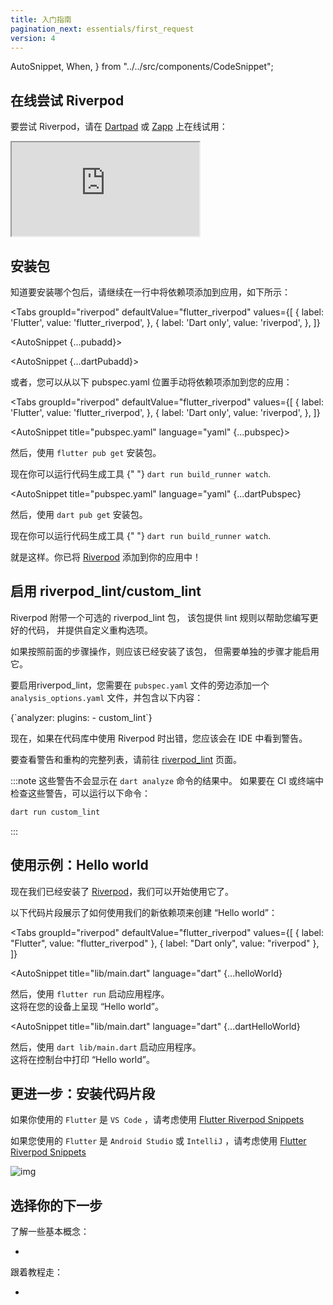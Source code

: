 ```yaml
---
title: 入门指南
pagination_next: essentials/first_request
version: 4
---
```


  AutoSnippet,
  When,
} from "../../src/components/CodeSnippet";

<!---
## Try Riverpod online
-->
## 在线尝试 Riverpod

<!---
To get a feel of Riverpod, try it online on [Dartpad](https://dartpad.dev/?null_safety=true&id=ef06ab3ce0b822e6cc5db0575248e6e2)
or on [Zapp](https://zapp.run/new):
-->
要尝试 Riverpod，请在 [Dartpad](https://dartpad.dev/?null_safety=true&id=ef06ab3ce0b822e6cc5db0575248e6e2) 
或 [Zapp](https://zapp.run/new) 上在线试用：

<iframe
  src="https://zapp.run/edit/zv2060sv306?theme=dark&lazy=false"
  style={{ width: "100%", border: 0, overflow: "hidden", aspectRatio: "1.5" }}
></iframe>

<!---
## Installing the package
-->
## 安装包

<!---
Once you know what package you want to install, proceed to add the dependency to your app in a single line like this:
-->
知道要安装哪个包后，请继续在一行中将依赖项添加到应用，如下所示：

<Tabs
  groupId="riverpod"
  defaultValue="flutter_riverpod"
  values={[
    { label: 'Flutter', value: 'flutter_riverpod', },
    { label: 'Dart only', value: 'riverpod', },
  ]}
>
<TabItem value="flutter_riverpod">

<AutoSnippet {...pubadd}></AutoSnippet>

</TabItem>

<TabItem value="riverpod">

<AutoSnippet {...dartPubadd}></AutoSnippet>

</TabItem>

</Tabs>

<!---
Alternatively, you can manually add the dependency to your app from within your `pubspec.yaml`:
-->
或者，您可以从以下 pubspec.yaml 位置手动将依赖项添加到您的应用：

<Tabs
  groupId="riverpod"
  defaultValue="flutter_riverpod"
  values={[
    { label: 'Flutter', value: 'flutter_riverpod', },
    { label: 'Dart only', value: 'riverpod', },
  ]}
>
<TabItem value="flutter_riverpod">

<AutoSnippet title="pubspec.yaml" language="yaml" {...pubspec}></AutoSnippet>

<!---
Then, install packages with `flutter pub get`.
-->
然后，使用 `flutter pub get` 安装包。

<!---
<When codegen={true}>
  You can now run the code-generator with{" "}
  <code>dart run build_runner watch</code>.
</When>
-->
<When codegen={true}>
  现在你可以运行代码生成工具 {" "} 
  <code>dart run build_runner watch</code>.
</When>

</TabItem>
<TabItem value="riverpod">

<AutoSnippet
  title="pubspec.yaml"
  language="yaml"
  {...dartPubspec}
></AutoSnippet>

<!---
Then, install packages with `dart pub get`.
-->
然后，使用 `dart pub get` 安装包。

<!---
<When codegen={true}>
  You can now run the code-generator with{" "}
  <code>flutter pub run build_runner watch</code>.
</When>
-->
<When codegen={true}>
  现在你可以运行代码生成工具 {" "} 
  <code>dart run build_runner watch</code>.
</When>

</TabItem>
</Tabs>

<!---
That's it. You've added [Riverpod] to your app!
-->
就是这样。你已将 [Riverpod] 添加到你的应用中！

<!---
## Enabling riverpod_lint/custom_lint
-->
## 启用 riverpod_lint/custom_lint

<!---
Riverpod comes with an optional [riverpod_lint]
package that provides lint rules to help you write better code, and
provide custom refactoring options.
-->
Riverpod 附带一个可选的 riverpod_lint 包，
该包提供 lint 规则以帮助您编写更好的代码，
并提供自定义重构选项。

<!---
The package should already be installed if you followed the previous steps, but a
separate step is necessary to enable it.
-->
如果按照前面的步骤操作，则应该已经安装了该包，
但需要单独的步骤才能启用它。

<!---
To enable [riverpod_lint], you need add an `analysis_options.yaml` placed next to
your `pubspec.yaml` and include the following:
-->
要启用riverpod_lint，您需要在 `pubspec.yaml` 文件的旁边添加一个
`analysis_options.yaml` 文件，并包含以下内容：

<CodeBlock language="yaml" title="analysis_options.yaml">
  {`analyzer:
  plugins:
    - custom_lint`}
</CodeBlock>

<!---
You should now see warnings in your IDE if you made mistakes when using Riverpod
in your codebase.
-->
现在，如果在代码库中使用 Riverpod 时出错，您应该会在 IDE 中看到警告。

<!---
To see the full list of warnings and refactorings, head to the [riverpod_lint] page.
-->
要查看警告和重构的完整列表，请前往 [riverpod_lint] 页面。

<!---
:::note
Those warnings will not show-up in the `dart analyze` command.  
If you want to check those warnings in the CI/terminal, you can run the following:
-->
:::note
这些警告不会显示在 `dart analyze` 命令的结果中。
如果要在 CI 或终端中检查这些警告，可以运行以下命令：

```sh
dart run custom_lint
```

:::

<!---
## Usage example: Hello world
-->
## 使用示例：Hello world

<!---
Now that we have installed [Riverpod], we can start using it.
-->
现在我们已经安装了 [Riverpod]，我们可以开始使用它了。

<!---
The following snippets showcase how to use our new dependency to make a "Hello world":
-->
以下代码片段展示了如何使用我们的新依赖项来创建 “Hello world”：


<Tabs
  groupId="riverpod"
  defaultValue="flutter_riverpod"
  values={[
    { label: "Flutter", value: "flutter_riverpod" },
    { label: "Dart only", value: "riverpod" },
  ]}
>
<TabItem value="flutter_riverpod">

<AutoSnippet
  title="lib/main.dart"
  language="dart"
  {...helloWorld}
></AutoSnippet>

<!---
Then, start the application with `flutter run`.  
This will render "Hello world" on your device.
-->
然后，使用 `flutter run` 启动应用程序。  
这将在您的设备上呈现 “Hello world”。

</TabItem>
<TabItem value="riverpod">

<AutoSnippet
  title="lib/main.dart"
  language="dart"
  {...dartHelloWorld}
></AutoSnippet>

<!---
Then, start the application with `dart lib/main.dart`.  
This will print "Hello world" in the console.
-->
然后，使用 `dart lib/main.dart` 启动应用程序。  
这将在控制台中打印 “Hello world”。

</TabItem>
</Tabs>

<!---
## Going further: Installing code snippets
-->
## 更进一步：安装代码片段

<!---
If you are using `Flutter` and `VS Code` , consider using [Flutter Riverpod Snippets](https://marketplace.visualstudio.com/items?itemName=robert-brunhage.flutter-riverpod-snippets)
-->
如果你使用的 `Flutter` 是 `VS Code` ，请考虑使用 [Flutter Riverpod Snippets](https://marketplace.visualstudio.com/items?itemName=robert-brunhage.flutter-riverpod-snippets)

<!---
If you are using `Flutter` and `Android Studio` or `IntelliJ`, consider using [Flutter Riverpod Snippets](https://plugins.jetbrains.com/plugin/14641-flutter-riverpod-snippets)
-->
如果您使用的 `Flutter` 是 `Android Studio` 或 `IntelliJ` ，请考虑使用 [Flutter Riverpod Snippets](https://plugins.jetbrains.com/plugin/14641-flutter-riverpod-snippets)

![img](/img/snippets/greetingProvider.gif)

<!---
## Choose your next step
-->
## 选择你的下一步

<!---
Learn some basic concepts:
-->
了解一些基本概念：

- <Link documentID="concepts/providers" />

<!---
Follow a cookbook:
-->
跟着教程走：

- <Link documentID="cookbooks/testing" />

[riverpod]: https://github.com/rrousselgit/riverpod
[hooks_riverpod]: https://pub.dev/packages/hooks_riverpod
[flutter_riverpod]: https://pub.dev/packages/flutter_riverpod
[flutter_hooks]: https://github.com/rrousselGit/flutter_hooks
[riverpod_lint]: https://pub.dev/packages/riverpod_lint
